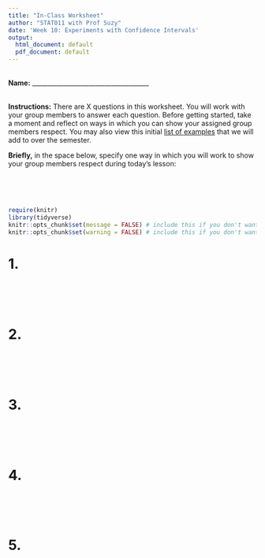 ```yaml
---
title: "In-Class Worksheet"
author: "STAT011 with Prof Suzy"
date: 'Week 10: Experiments with Confidence Intervals'
output:
  html_document: default
  pdf_document: default
---
```

<br>
**Name:** _____________________________________

<br>
**Instructions:** There are X questions in this worksheet. You will work with your group members to answer each question. Before getting started, take a moment and reflect on ways in which you can show your assigned group members respect. You may also view this initial [list of examples](https://docs.google.com/document/d/1emP8SiS2IO-_blKdVmVp-CJTr0NLlKG4vzMnphH-P7E/edit?usp=sharing) that we will add to over the semester.

**Briefly,** in the space below, specify one way in which you will work to show your group members respect during today's lesson:

<br>
<br>
<br>

```r
require(knitr)
library(tidyverse)
knitr::opts_chunk$set(message = FALSE) # include this if you don't want markdown to knit messages
knitr::opts_chunk$set(warning = FALSE) # include this if you don't want markdown to knit warnings
```


# 1.   

<br>
<br>
<br>

# 2.  


<br>
<br>
<br>


# 3. 

<br>
<br>
<br>


# 4.  

<br>
<br>
<br>


# 5. 

<br>
<br>
<br>



